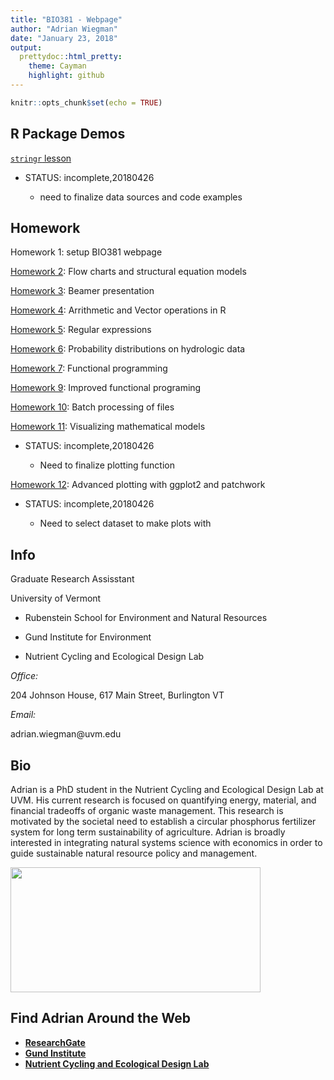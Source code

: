 ```yaml
---
title: "BIO381 - Webpage"
author: "Adrian Wiegman"
date: "January 23, 2018"
output:
  prettydoc::html_pretty:
    theme: Cayman
    highlight: github
---
```

```r
knitr::opts_chunk$set(echo = TRUE)
```
## R Package Demos

[`stringr` lesson](stringr_lesson/stringr_lesson.html)

  - STATUS: incomplete,20180426
  
    - need to finalize data sources and code examples

## Homework
Homework 1: setup BIO381 webpage

[Homework 2](Homework/homework02.html): Flow charts and structural equation models

[Homework 3](Homework/homework03.pdf): Beamer presentation

[Homework 4](Homework/homework04.html): Arrithmetic and Vector operations in R

[Homework 5](Homework/homework05.html): Regular expressions

[Homework 6](Homework/homework06.html): Probability distributions on hydrologic data

[Homework 7](Homework/homework07.html): Functional programming

[Homework 9](Homework/homework09_segmented.html): Improved functional programing 
    
[Homework 10](Homework/homework10.html): Batch processing of files

[Homework 11](Homework/homework11.html): Visualizing mathematical models

  - STATUS: incomplete,20180426
  
    - Need to finalize plotting function 
    
[Homework 12](Homework/homework12.html): Advanced plotting with ggplot2 and patchwork

  - STATUS: incomplete,20180426
  
    - Need to select dataset to make plots with

## Info

Graduate Research Assisstant

University of Vermont

  - Rubenstein School for Environment and Natural Resources
  
  - Gund Institute for Environment
  
  - Nutrient Cycling and Ecological Design Lab
  

*Office:* 

204 Johnson House, 617 Main Street, Burlington VT

*Email:* 

adrian.wiegman@uvm.edu

## Bio

Adrian is a PhD student in the Nutrient Cycling and Ecological Design Lab at UVM. His current research is focused on quantifying energy, material, and financial tradeoffs of organic waste management. This research is motivated by the societal need to establish a circular phosphorus fertilizer system for long term sustainability of agriculture. Adrian is broadly interested in integrating natural systems science with economics in order to guide sustainable natural resource policy and management.


<img src="Adrian.jpg" width="400" height="200" />

## Find Adrian Around the Web 

- [**ResearchGate**](https://www.researchgate.net/profile/Adrian_Wiegman)
- [**Gund Institute**](https://www.uvm.edu/gund/profiles/adrian-wiegman)
- [**Nutrient Cycling and Ecological Design Lab**](http://nced.weebly.com/team.html)
